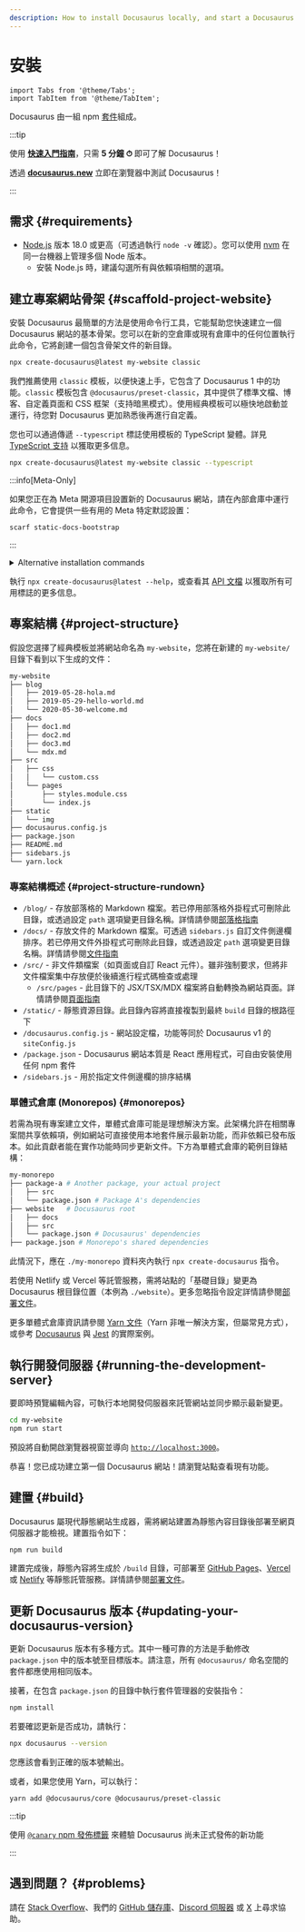 ```yaml
---
description: How to install Docusaurus locally, and start a Docusaurus site in no time.
---
```


# 安裝

```mdx-code-block
import Tabs from '@theme/Tabs';
import TabItem from '@theme/TabItem';
```

Docusaurus 由一組 npm [套件](https://github.com/facebook/docusaurus/tree/main/packages)組成。

:::tip

使用 **[快速入門指南](introduction.mdx#fast-track)**，只需 **5 分鐘 ⏱** 即可了解 Docusaurus！

透過 **[docusaurus.new](https://docusaurus.new)** 立即在瀏覽器中測試 Docusaurus！

:::

## 需求 {#requirements}

- [Node.js](https://nodejs.org/en/download/) 版本 18.0 或更高（可透過執行 `node -v` 確認）。您可以使用 [nvm](https://github.com/nvm-sh/nvm) 在同一台機器上管理多個 Node 版本。
  - 安裝 Node.js 時，建議勾選所有與依賴項相關的選項。

## 建立專案網站骨架 {#scaffold-project-website}

安裝 Docusaurus 最簡單的方法是使用命令行工具，它能幫助您快速建立一個 Docusaurus 網站的基本骨架。您可以在新的空倉庫或現有倉庫中的任何位置執行此命令，它將創建一個包含骨架文件的新目錄。

```bash
npx create-docusaurus@latest my-website classic
```

我們推薦使用 `classic` 模板，以便快速上手，它包含了 Docusaurus 1 中的功能。`classic` 模板包含 `@docusaurus/preset-classic`，其中提供了標準文檔、博客、自定義頁面和 CSS 框架（支持暗黑模式）。使用經典模板可以極快地啟動並運行，待您對 Docusaurus 更加熟悉後再進行自定義。

您也可以通過傳遞 `--typescript` 標誌使用模板的 TypeScript 變體。詳見 [TypeScript 支持](./typescript-support.mdx) 以獲取更多信息。

```bash
npx create-docusaurus@latest my-website classic --typescript
```

:::info[Meta-Only]

如果您正在為 Meta 開源項目設置新的 Docusaurus 網站，請在內部倉庫中運行此命令，它會提供一些有用的 Meta 特定默認設置：

```bash
scarf static-docs-bootstrap
```

:::

<details>
  <summary>Alternative installation commands</summary>

You can also initialize a new project using your preferred project manager:

```bash npm2yarn
npm init docusaurus
```

</details>

執行 `npx create-docusaurus@latest --help`，或查看其 [API 文檔](./api/misc/create-docusaurus.mdx) 以獲取所有可用標誌的更多信息。

## 專案結構 {#project-structure}

假設您選擇了經典模板並將網站命名為 `my-website`，您將在新建的 `my-website/` 目錄下看到以下生成的文件：

```bash
my-website
├── blog
│   ├── 2019-05-28-hola.md
│   ├── 2019-05-29-hello-world.md
│   └── 2020-05-30-welcome.md
├── docs
│   ├── doc1.md
│   ├── doc2.md
│   ├── doc3.md
│   └── mdx.md
├── src
│   ├── css
│   │   └── custom.css
│   └── pages
│       ├── styles.module.css
│       └── index.js
├── static
│   └── img
├── docusaurus.config.js
├── package.json
├── README.md
├── sidebars.js
└── yarn.lock
```

### 專案結構概述 {#project-structure-rundown}

- `/blog/` - 存放部落格的 Markdown 檔案。若已停用部落格外掛程式可刪除此目錄，或透過設定 `path` 選項變更目錄名稱。詳情請參閱[部落格指南](blog.mdx)
- `/docs/` - 存放文件的 Markdown 檔案。可透過 `sidebars.js` 自訂文件側邊欄排序。若已停用文件外掛程式可刪除此目錄，或透過設定 `path` 選項變更目錄名稱。詳情請參閱[文件指南](./guides/docs/docs-introduction.mdx)
- `/src/` - 非文件類檔案（如頁面或自訂 React 元件）。雖非強制要求，但將非文件檔案集中存放便於後續進行程式碼檢查或處理
  - `/src/pages` - 此目錄下的 JSX/TSX/MDX 檔案將自動轉換為網站頁面。詳情請參閱[頁面指南](guides/creating-pages.mdx)
- `/static/` - 靜態資源目錄。此目錄內容將直接複製到最終 `build` 目錄的根路徑下
- `/docusaurus.config.js` - 網站設定檔，功能等同於 Docusaurus v1 的 `siteConfig.js`
- `/package.json` - Docusaurus 網站本質是 React 應用程式，可自由安裝使用任何 npm 套件
- `/sidebars.js` - 用於指定文件側邊欄的排序結構

### 單體式倉庫 (Monorepos) {#monorepos}

若需為現有專案建立文件，單體式倉庫可能是理想解決方案。此架構允許在相關專案間共享依賴項，例如網站可直接使用本地套件展示最新功能，而非依賴已發布版本。如此貢獻者能在實作功能時同步更新文件。下方為單體式倉庫的範例目錄結構：

```bash
my-monorepo
├── package-a # Another package, your actual project
│   ├── src
│   └── package.json # Package A's dependencies
├── website   # Docusaurus root
│   ├── docs
│   ├── src
│   └── package.json # Docusaurus' dependencies
├── package.json # Monorepo's shared dependencies
```

此情況下，應在 `./my-monorepo` 資料夾內執行 `npx create-docusaurus` 指令。

若使用 Netlify 或 Vercel 等託管服務，需將站點的「基礎目錄」變更為 Docusaurus 根目錄位置（本例為 `./website`）。更多忽略指令設定詳情請參閱[部署文件](./deployment.mdx#deploying-to-netlify)。

更多單體式倉庫資訊請參閱 [Yarn 文件](https://yarnpkg.com/features/workspaces)（Yarn 非唯一解決方案，但屬常見方式），或參考 [Docusaurus](https://github.com/facebook/docusaurus) 與 [Jest](https://github.com/facebook/jest) 的實際案例。

## 執行開發伺服器 {#running-the-development-server}

要即時預覽編輯內容，可執行本地開發伺服器來託管網站並同步顯示最新變更。

```bash npm2yarn
cd my-website
npm run start
```

預設將自動開啟瀏覽器視窗並導向 [`http://localhost:3000`](http://localhost:3000)。

恭喜！您已成功建立第一個 Docusaurus 網站！請瀏覽站點查看現有功能。

## 建置 {#build}

Docusaurus 屬現代靜態網站生成器，需將網站建置為靜態內容目錄後部署至網頁伺服器才能檢視。建置指令如下：

```bash npm2yarn
npm run build
```

建置完成後，靜態內容將生成於 `/build` 目錄，可部署至 [GitHub Pages](https://pages.github.com/)、[Vercel](https://vercel.com/) 或 [Netlify](https://www.netlify.com/) 等靜態託管服務。詳情請參閱[部署文件](deployment.mdx)。

## 更新 Docusaurus 版本 {#updating-your-docusaurus-version}

更新 Docusaurus 版本有多種方式。其中一種可靠的方法是手動修改 `package.json` 中的版本號至目標版本。請注意，所有 `@docusaurus/` 命名空間的套件都應使用相同版本。


<UpgradeGuide />

接著，在包含 `package.json` 的目錄中執行套件管理器的安裝指令：

```bash npm2yarn
npm install
```

若要確認更新是否成功，請執行：

```bash
npx docusaurus --version
```

您應該會看到正確的版本號輸出。

或者，如果您使用 Yarn，可以執行：

```bash
yarn add @docusaurus/core @docusaurus/preset-classic
```

:::tip

使用 [`@canary` npm 發佈標籤](/community/canary) 來體驗 Docusaurus 尚未正式發佈的新功能

:::

## 遇到問題？ {#problems}

請在 [Stack Overflow](https://stackoverflow.com/questions/tagged/docusaurus)、我們的 [GitHub 儲存庫](https://github.com/facebook/docusaurus)、[Discord 伺服器](https://discordapp.com/invite/docusaurus) 或 [X](https://x.com/docusaurus) 上尋求協助。